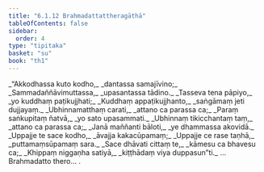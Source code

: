 ```yaml
---
title: "6.1.12 Brahmadattattheragāthā"
tableOfContents: false
sidebar:
  order: 4
type: "tipitaka"
basket: "su"
book: "th1"
---
```



<DynamicBreadcrumb />

<Division number="441" book="th1" bookNo="19" page="288">

<Paragraph number="720" type="verses" book="th1">
_“Akkodhassa kuto kodho,_  
_dantassa samajīvino;_  
_Sammadaññāvimuttassa,_  
_upasantassa tādino._  

</Paragraph>

</Division>
<Division number="442" book="th1" bookNo="19" page="288">

<Paragraph number="721" type="verses" book="th1">
_Tasseva tena pāpiyo,_  
_yo kuddhaṃ paṭikujjhati;_  
_Kuddhaṃ appaṭikujjhanto,_  
_saṅgāmaṃ jeti dujjayaṃ._  

</Paragraph>

</Division>
<Division number="443" book="th1" bookNo="19" page="288">

<Paragraph number="722" type="verses" book="th1">
_Ubhinnamatthaṃ carati,_  
_attano ca parassa ca;_  
_Paraṃ saṅkupitaṃ ñatvā,_  
_yo sato upasammati._  

</Paragraph>

</Division>
<Division number="444" book="th1" bookNo="19" page="288">

<Paragraph number="723" type="verses" book="th1">
_Ubhinnaṃ tikicchantaṃ taṃ,_  
_attano ca parassa ca;_  
_Janā maññanti bāloti,_  
_ye dhammassa akovidā._  

</Paragraph>

</Division>
<Division number="445" book="th1" bookNo="19" page="288">

<Paragraph number="724" type="verses" book="th1">
_Uppajje te sace kodho,_  
_āvajja kakacūpamaṃ;_  
_Uppajje ce rase taṇhā,_  
_puttamaṃsūpamaṃ sara._  

</Paragraph>

</Division>
<Division number="446" book="th1" bookNo="19" page="288">

<Paragraph number="725" type="verses" book="th1">
_Sace dhāvati cittaṃ te,_  
_kāmesu ca bhavesu ca;_  
_Khippaṃ niggaṇha satiyā,_  
_kiṭṭhādaṃ viya duppasun”ti._  


</Paragraph>
</Division>

<Paragraph number="726" type="center" book="th1">
…  Brahmadatto thero… .
</Paragraph>